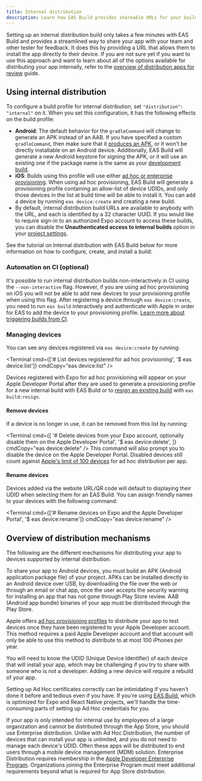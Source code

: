 ```yaml
---
title: Internal distribution
description: Learn how EAS Build provides shareable URLs for your builds with your team for internal distribution.
---
```




Setting up an internal distribution build only takes a few minutes with EAS Build and provides a streamlined way to share your app with your team and other tester for feedback. It does this by providing a URL that allows them to install the app directly to their device. If you are not sure yet if you want to use this approach and want to learn about all of the options available for distributing your app internally, refer to the [overview of distribution apps for review](/review/overview/) guide.

## Using internal distribution

To configure a build profile for internal distribution, set `"distribution": "internal"` on it. When you set this configuration, it has the following effects on the build profile:

- **Android**: The default behavior for the `gradleCommand` will change to generate an APK instead of an AAB. If you have specified a custom `gradleCommand`, then make sure that it [produces an APK](/build-reference/apk/#configuring-a-profile-to-build-apks), or it won't be directly installable on an Android device. Additionally, EAS Build will generate a new Android keystore for signing the APK, or it will use an existing one if the package name is the same as your [development build](/develop/development-builds/introduction/).
- **iOS**: Builds using this profile will use either [ad hoc or enterprise provisioning](#overview-of-distribution-mechanisms). When using ad hoc provisioning, EAS Build will generate a provisioning profile containing an allow-list of device UDIDs, and only those devices in the list at build time will be able to install it. You can add a device by running `eas device:create` and creating a new build.
- By default, internal distribution build URLs are available to anybody with the URL, and each is identified by a 32 character UUID. If you would like to require sign-in to an authorized Expo account to access these builds, you can disable the **Unauthenticated access to internal builds** option in your [project settings](https://expo.dev/accounts/[account]/projects/[project]/settings).

See the tutorial on Internal distribution with EAS Build below for more information on how to configure, create, and install a build:

<BoxLink
  title="Create and share internal distribution build"
  description="Complete step-by-step guide to setting up and sharing internal distribution builds with EAS Build."
  href="/tutorial/eas/internal-distribution-builds/"
  Icon={GraduationHat02DuotoneIcon}
/>

### Automation on CI (optional)

It's possible to run internal distribution builds non-interactively in CI using the `--non-interactive` flag. However, if you are using ad hoc provisioning on iOS you will not be able to add new devices to your provisioning profile when using this flag. After registering a device through `eas device:create`, you need to run `eas build` interactively and authenticate with Apple in order for EAS to add the device to your provisioning profile. [Learn more about triggering builds from CI](/build/building-on-ci).

### Managing devices

You can see any devices registered via `eas device:create` by running:

<Terminal
  cmd={['# List devices registered for ad hoc provisioning', '$ eas device:list']}
  cmdCopy="eas device:list"
/>

Devices registered with Expo for ad hoc provisioning will appear on your Apple Developer Portal after they are used to generate a provisioning profile for a new internal build with EAS Build or to [resign an existing build](/app-signing/app-credentials/#re-signing-new-credentials) with `eas build:resign`.

#### Remove devices

If a device is no longer in use, it can be removed from this list by running:

<Terminal
  cmd={[
    '# Delete devices from your Expo account, optionally disable them on the Apple Developer Portal',
    '$ eas device:delete',
  ]}
  cmdCopy="eas device:delete"
/>
This command will also prompt you to disable the device on the Apple Developer Portal. Disabled
devices still count against [Apple's limit of 100
devices](https://developer.apple.com/support/account/#:~:text=Resetting%20your%20device%20list%20annually)
for ad hoc distribution per app.

#### Rename devices

Devices added via the website URL/QR code will default to displaying their UDID when selecting them for an EAS Build. You can assign friendly names to your devices with the following command:

<Terminal
  cmd={['# Rename devices on Expo and the Apple Developer Portal', '$ eas device:rename']}
  cmdCopy="eas device:rename"
/>

## Overview of distribution mechanisms

The following are the different mechanisms for distributing your app to devices supported by internal distribution.

<Collapsible summary="Android: Build and distribute an APK">

To share your app to Android devices, you must build an APK (Android application package file) of your project. APKs can be installed directly to an Android device over USB, by downloading the file over the web or through an email or chat app, once the user accepts the security warning for installing an app that has not gone through Play Store review. AAB (Android app bundle) binaries of your app must be distributed through the Play Store.

</Collapsible>

<Collapsible summary="iOS: Ad Hoc distribution">

Apple offers [ad hoc provisioning profiles](https://help.apple.com/xcode/mac/current/#/dev7ccaf4d3c) to distribute your app to test devices once they have been registered
to your Apple Developer account. This method requires a paid Apple Developer account and that account will only be able to use this method to distribute to at most 100 iPhones per year.

You will need to know the UDID (Unique Device Identifier) of each device that will install your app, which may be challenging if you try to share with someone who is not a developer. Adding a new device will require a rebuild of your app.

Setting up Ad Hoc certificates correctly can be intimidating if you haven't done it before and tedious even if you have. If you're using [EAS Build](#internal-distribution-with-eas-build), which is optimized for Expo and React Native projects, we'll handle the time-consuming parts of setting up Ad Hoc credentials for you.

</Collapsible>

<Collapsible summary="iOS: Enterprise distribution">

If your app is only intended for internal use by employees of a large organization and cannot be distributed through the App Store, you should use Enterprise distribution. Unlike with Ad Hoc Distribution, the number of devices that can install your app is unlimited, and you do not need to manage each device's UDID. Often these apps will be distributed to end users through a mobile device management (MDM) solution. Enterprise Distribution requires membership in the [Apple Developer Enterprise Program](https://developer.apple.com/programs/enterprise/). Organizations joining the Enterprise Program must meet additional requirements beyond what is required for App Store distribution.

</Collapsible>
